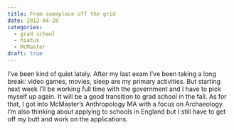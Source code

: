 ```yaml
---
title: From someplace off the grid
date: 2012-04-28
categories:
  - grad school
  - hiatus
  - McMaster
draft: true
---
```


I've been kind of quiet lately.
After my last exam I've been taking a long break: video games, movies, sleep are my primary activities.
But starting next week I'll be working full time with the government and I have to pick myself up again.
It will be a good transition to grad school in the fall.
As for that, I got into McMaster's Anthropology MA with a focus on Archaeology.
I'm also thinking about applying to schools in England but I still have to get off my butt and work on the applications.
